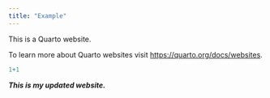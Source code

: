 ```yaml
---
title: "Example"
---
```


This is a Quarto website.

To learn more about Quarto websites visit <https://quarto.org/docs/websites>.

```r
1+1 
```

***This is my updated website.***
